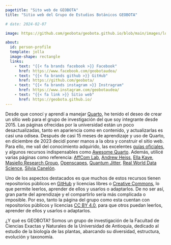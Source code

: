 ```yaml
---
pagetitle: "Sito web de GEOBOTA"
title: "Sitio web del Grupo de Estudios Botánicos GEOBOTA"

# date: 2024-02-07

image: https://github.com/geobota/geobota.github.io/blob/main/images/logo/geobota_logo.png?raw=true

about:
  id: person-profile
  template: jolla
  image-shape: rectangle
  links:
    - text: "{{< fa brands facebook >}} Facebook"
      href: https://www.facebook.com/geobotaudea/
    - text: "{{< fa brands github >}} GitHub"
      href: https://github.com/geobota/
    - text: "{{< fa brands instagram >}} Instragram"
      href: https://www.instagram.com/geobotaudea/
    - text: "{{< fa link >}} Sitio web"
      href: https://geobota.github.io/
---
```


:::{#person-profile}
:::

Desde que conocí y aprendí a manejar [Quarto](https://quarto.org), he tenido el deseo de crear un sitio web para el grupo de investigación del que soy integrante desde 2015. Las páginas ofrecidas por la universidad están un poco desactualizadas, tanto en apariencia como en contenido, y actualizarlas es casi una odisea. Después de casi 15 meses de aprendizaje y uso de Quarto, en diciembre de 2023 decidí poner manos a la obra y construir el sitio web. Para ello, me valí del conocimiento adquirido, las excelentes [guías oficiales](https://quarto.org/docs/guide/), y algunos recursos indispensables como [Awesome Quarto](https://github.com/mcanouil/awesome-quarto). Además, utilicé varias páginas como referencia: [AffCom Lab](https://affcom.ku.edu), [Andrew Heiss](https://www.andrewheiss.com), [Ella Kaye](https://ellakaye.co.uk), [Masiello Research Group](https://faculty.washington.edu/masiello), [Openscapes](https://openscapes.org), [Quantum Jitter](https://www.quantumjitter.com), [Real World Data Science](https://realworlddatascience.net), [Silvia Canelón](https://silviacanelon.com).

Uno de los aspectos destacados es que muchos de estos recursos tienen repositorios públicos en [GitHub](https://github.com/)  y licencias libres o [Creative Commons](https://creativecommons.org), lo que permite leerlos, aprender de ellos y usarlos o adaptarlos. De no ser así, gran parte del aprendizaje y el compartirlo sería más complicada o imposible. Por eso, tanto la página del grupo como esta cuentan con repositorios públicos y licencias [CC BY 4.0](https://creativecommons.org/licenses/by/4.0/), para que otros puedan leerlos, aprender de ellos y usarlos o adaptarlos.

¿Y qué es GEOBOTA? Somos un grupo de investigación de la Facultad de Ciencias Exactas y Naturales de la Universidad de Antioquia, dedicado al estudio de la biología de las plantas, abarcando su diversidad, estructura, evolución y taxonomía.

